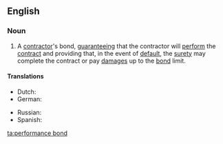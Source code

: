 ==English==

===Noun===
{{en-noun|head=[[performance]] [[bond]]}}

# {{context|legal|lang=en}} A [[contractor]]'s bond, [[guarantee]]ing that the contractor will [[perform]] the [[contract]] and providing that, in the event of [[default]], the [[surety]] may complete the contract or pay [[damages]] up to the [[bond]] limit.

====Translations====
{{trans-top|a contractor's bond}}
* Dutch: {{t|nl|dwangsom|f}}
* German: {{t|de|Erfüllungsgarantie|f}}
{{trans-mid}}
* Russian: {{t|ru|гара́нтия исполне́ния обяза́тельств|f}}
* Spanish: {{t|es|fianza de cumplimiento|f}}
{{trans-bottom}}

[[ta:performance bond]]